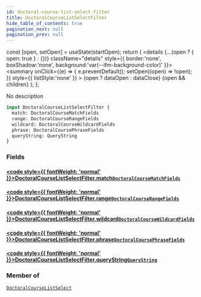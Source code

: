 ```yaml
---
id: doctoral-course-list-select-filter
title: DoctoralCourseListSelectFilter
hide_table_of_contents: true
pagination_next: null
pagination_prev: null
---
```







  const [open, setOpen] = useState(startOpen);
  return (
    <details {...(open ? { open: true } : {})} className="details" style={{ border:'none', boxShadow:'none', background:'var(--ifm-background-color)' }}>
      <summary
        onClick={(e) => {
          e.preventDefault();
          setOpen((open) => !open);
        }}
        style={{ listStyle:'none' }}
      >
      {open ? dataOpen : dataClose}
      </summary>
      {open && children}
    </details>
  );
};




No description


```graphql
input DoctoralCourseListSelectFilter {
  match: DoctoralCourseMatchFields
  range: DoctoralCourseRangeFields
  wildcard: DoctoralCourseWildcardFields
  phrase: DoctoralCoursePhraseFields
  queryString: QueryString
}
```




### Fields

#### [<code style={{ fontWeight: 'normal' }}>DoctoralCourseListSelectFilter.<b>match</b></code>](#)<Bullet />[`DoctoralCourseMatchFields`](/cris/inputs/doctoral-course-match-fields) <Badge class="secondary" text="input"/>
> 
> 

#### [<code style={{ fontWeight: 'normal' }}>DoctoralCourseListSelectFilter.<b>range</b></code>](#)<Bullet />[`DoctoralCourseRangeFields`](/cris/inputs/doctoral-course-range-fields) <Badge class="secondary" text="input"/>
> 
> 

#### [<code style={{ fontWeight: 'normal' }}>DoctoralCourseListSelectFilter.<b>wildcard</b></code>](#)<Bullet />[`DoctoralCourseWildcardFields`](/cris/inputs/doctoral-course-wildcard-fields) <Badge class="secondary" text="input"/>
> 
> 

#### [<code style={{ fontWeight: 'normal' }}>DoctoralCourseListSelectFilter.<b>phrase</b></code>](#)<Bullet />[`DoctoralCoursePhraseFields`](/cris/inputs/doctoral-course-phrase-fields) <Badge class="secondary" text="input"/>
> 
> 

#### [<code style={{ fontWeight: 'normal' }}>DoctoralCourseListSelectFilter.<b>queryString</b></code>](#)<Bullet />[`QueryString`](/cris/inputs/query-string) <Badge class="secondary" text="input"/>
> 
> 



### Member of

[`DoctoralCourseListSelect`](/cris/inputs/doctoral-course-list-select)  <Badge class="secondary" text="input"/>

